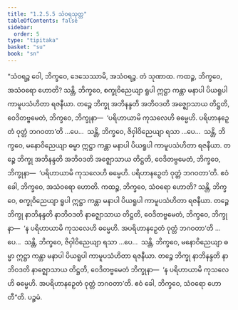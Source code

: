 ```yaml
---
title: "1.2.5.5 သံဝရသုတ္တ"
tableOfContents: false
sidebar:
  order: 5
type: "tipitaka"
basket: "su"
book: "sn"
---
```



<DynamicBreadcrumb />

<Division number="98" book="sn" e="ch" v="18" p="295">

<Paragraph number="520" book="sn">
“သံဝရဉ္စ ဝေါ, ဘိက္ခဝေ, ဒေသေဿာမိ, အသံဝရဉ္စ. တံ သုဏာထ. ကထဉ္စ, ဘိက္ခဝေ, အသံဝရော ဟောတိ? သန္တိ, ဘိက္ခဝေ, စက္ခုဝိညေယျာ ရူပါ ဣဋ္ဌာ ကန္တာ မနာပါ ပိယရူပါ ကာမူပသံဟိတာ ရဇနီယာ. တဉ္စေ ဘိက္ခု အဘိနန္ဒတိ အဘိဝဒတိ အဇ္ဈောသာယ တိဋ္ဌတိ, ဝေဒိတဗ္ဗမေတံ, ဘိက္ခဝေ, ဘိက္ခုနာ—  ‘ပရိဟာယာမိ ကုသလေဟိ ဓမ္မေဟိ. ပရိဟာနဉှေတံ ဝုတ္တံ ဘဂဝတာ’တိ …ပေ…  သန္တိ, ဘိက္ခဝေ, ဇိဝှါဝိညေယျာ ရသာ …ပေ…  သန္တိ, ဘိက္ခဝေ, မနောဝိညေယျာ ဓမ္မာ ဣဋ္ဌာ ကန္တာ မနာပါ ပိယရူပါ ကာမူပသံဟိတာ ရဇနီယာ. တဉ္စေ ဘိက္ခု အဘိနန္ဒတိ အဘိဝဒတိ အဇ္ဈောသာယ တိဋ္ဌတိ, ဝေဒိတဗ္ဗမေတံ, ဘိက္ခဝေ, ဘိက္ခုနာ—  ‘ပရိဟာယာမိ ကုသလေဟိ ဓမ္မေဟိ. ပရိဟာနဉှေတံ ဝုတ္တံ ဘဂဝတာ’တိ. ဧဝံ ခေါ, ဘိက္ခဝေ, အသံဝရော ဟောတိ.
</Paragraph>

<Paragraph number="521" book="sn">
ကထဉ္စ, ဘိက္ခဝေ, သံဝရော ဟောတိ? သန္တိ, ဘိက္ခဝေ, စက္ခုဝိညေယျာ ရူပါ ဣဋ္ဌာ ကန္တာ မနာပါ ပိယရူပါ ကာမူပသံဟိတာ ရဇနီယာ. တဉ္စေ ဘိက္ခု နာဘိနန္ဒတိ နာဘိဝဒတိ နာဇ္ဈောသာယ တိဋ္ဌတိ, ဝေဒိတဗ္ဗမေတံ, ဘိက္ခဝေ, ဘိက္ခုနာ—  ‘န ပရိဟာယာမိ ကုသလေဟိ ဓမ္မေဟိ. အပရိဟာနဉှေတံ ဝုတ္တံ ဘဂဝတာ’တိ …ပေ…  သန္တိ, ဘိက္ခဝေ, ဇိဝှါဝိညေယျာ ရသာ …ပေ…  သန္တိ, ဘိက္ခဝေ, မနောဝိညေယျာ ဓမ္မာ ဣဋ္ဌာ ကန္တာ မနာပါ ပိယရူပါ ကာမူပသံဟိတာ ရဇနီယာ. တဉ္စေ ဘိက္ခု နာဘိနန္ဒတိ နာဘိဝဒတိ နာဇ္ဈောသာယ တိဋ္ဌတိ, ဝေဒိတဗ္ဗမေတံ ဘိက္ခုနာ—  ‘န ပရိဟာယာမိ ကုသလေဟိ ဓမ္မေဟိ. အပရိဟာနဉှေတံ ဝုတ္တံ ဘဂဝတာ’တိ. ဧဝံ ခေါ, ဘိက္ခဝေ, သံဝရော ဟောတီ”တိ.

</Paragraph>
</Division>

<Paragraph number="522" type="center" book="sn">
ပဉ္စမံ.
</Paragraph>